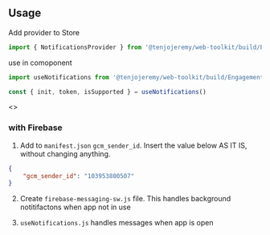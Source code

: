 
<Meta title='Engagement|Push Notifications/Firebase/React' />

## Usage

Add provider to Store
```js
import { NotificationsProvider } from '@tenjojeremy/web-toolkit/build/Engagement/Push-Notifications/client/Firebase/React/useNotifications.index'
 ```

use in comoponent
```js
import useNotifications from '@tenjojeremy/web-toolkit/build/Engagement/Push-Notifications/client/Firebase/React/useNotifications.index'
 ```

 ```js
const { init, token, isSupported } = useNotifications()
 ```

<Preview>
<Story name='Example'>
   <>
    <Example />    
  </>
</Story>
</Preview>

### with Firebase 

1. Add to `manifest.json`  `gcm_sender_id`. Insert the value below AS IT IS, without changing anything.

```json
{
	"gcm_sender_id": "103953800507"
}
```

2. Create `firebase-messaging-sw.js` file. This handles background notitifactons when app not in use

3. `useNotifications.js` handles messages when app is open